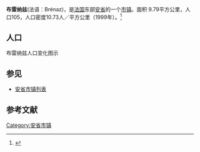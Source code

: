 {{Infobox French commune
|name                    = 布雷纳兹
|native name             = Brénaz
|image flag              = 
|image flag size         = 
|flag legend             = 
|image coat of arms      = 
|image coat of arms size = 
|coat of arms legend     = 
|city motto              = 
|image                   = 
|caption                 = 
|map                     = 
|adjustable map          = 
|time zone               = 
|longitude              = 
|latitude               =  
|arrondissement         =  
|canton                 =  
|subdivisions entry      = 
|subdivisions            = 
|intercommunality        = 
|mayor                   = 
|term                    = 
|elevation m             = 
|area km2                = 9.79
|population             = 105
|population date         = 1999
|INSEE                  = 01059
|postal code             = 01260
|website                 = 
}}
{{French Commune Map|01059}}
'''布雷纳兹'''(法语：Brénaz)，是[[法国|法国]]东部[[安省_(法國)|安省]]的一个[[市镇_(法国)|市镇]]。面积 9.79平方公里，人口105，人口密度10.73人／平方公里（1999年）。<ref name="Statmallen Areal i Frankrikes kommuner">{{cite web|url=http://www.insee.fr/fr/ppp/bases-de-donnees/recensement/populations-legales/france-departements.asp?annee=2009#departements|title=Insee, Populations légales 2009 pour les départements et les collectivités d'outre-mer France métropolitaine et DOM|accessdate=2012-01-30|archive-date=2012-01-08|archive-url=https://web.archive.org/web/20120108000120/http://www.insee.fr/fr/ppp/bases-de-donnees/recensement/populations-legales/france-departements.asp?annee=2009#departements|dead-url=no}}</ref>

== 人口 ==
布雷纳兹人口变化图示
{{French Commune Population|01059}}

==参见==
*[[安省市镇列表|安省市镇列表]]

== 参考文献 ==
{{reflist}}

{{安省市鎮}}

[[Category:安省市镇|Category:安省市镇]]